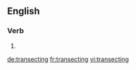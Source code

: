 
==English==

===Verb===
{{head|en|present participle}}

# {{present participle of|transect|lang=en|nocat=1}}

[[de:transecting]]
[[fr:transecting]]
[[vi:transecting]]